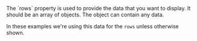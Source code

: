 
<SubSection code="rows">
  The `rows` property is used to provide the data that you want to display.
  It should be an array of objects.  The object can contain any data.

  In these examples we're using this data for the `rows` unless otherwise
  shown.
  <Source
    code={RowsSrc}
    language="js"
  />
</SubSection>
